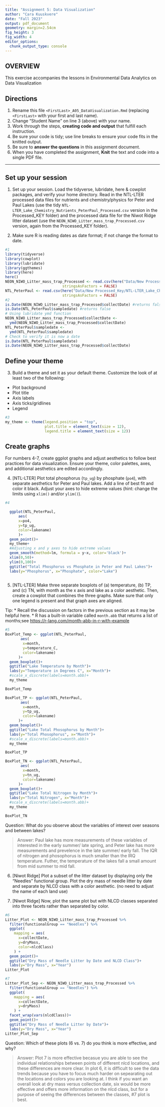 ```yaml
---
title: "Assignment 5: Data Visualization"
author: "Cara Kuuskvere"
date: "Fall 2023"
output: pdf_document
geometry: margin=2.54cm
fig_height: 3
fig_width: 4
editor_options: 
  chunk_output_type: console
---
```


## OVERVIEW

This exercise accompanies the lessons in Environmental Data Analytics on Data Visualization 

## Directions
1.  Rename this file `<FirstLast>_A05_DataVisualization.Rmd` (replacing `<FirstLast>` with your first and last name).
2. Change "Student Name" on line 3 (above) with your name.
3. Work through the steps, **creating code and output** that fulfill each instruction.
4. Be sure your code is tidy; use line breaks to ensure your code fits in the knitted output.
5. Be sure to **answer the questions** in this assignment document.
6. When you have completed the assignment, **Knit** the text and code into a single PDF file.

---

## Set up your session 

1. Set up your session. Load the tidyverse, lubridate, here & cowplot packages, and verify your home directory. Read in the NTL-LTER processed data files for nutrients and chemistry/physics for Peter and Paul Lakes (use the tidy `NTL-LTER_Lake_Chemistry_Nutrients_PeterPaul_Processed.csv` version in the Processed_KEY folder) and the processed data file for the Niwot Ridge litter dataset (use the `NEON_NIWO_Litter_mass_trap_Processed.csv` version, again from the Processed_KEY folder). 

2. Make sure R is reading dates as date format; if not change the format to date.

```r
#1 
library(tidyverse)
library(cowplot)
library(lubridate)
library(ggthemes)
library(here)
here()
NEON_NIWO_Litter_mass_trap_Processed <- read.csv(here("Data/New Processed_key/NEON_NIWO_Litter_mass_trap_Processed.csv"), 
                          stringsAsFactors = FALSE)
NTL_PeterPaul <- read.csv(here("Data/New Processed_Key/NTL-LTER_Lake_Chemistry_Nutrients_PeterPaul_Processed.csv"), 
                          stringsAsFactors = FALSE)
#2 
is.Date(NEON_NIWO_Litter_mass_trap_Processed$collectDate) #returns false
is.Date(NTL_PeterPaul$sampledate) #returns false
# Using lubridate ymd function
NEON_NIWO_Litter_mass_trap_Processed$collectDate <- 
  ymd(NEON_NIWO_Litter_mass_trap_Processed$collectDate)
NTL_PeterPaul$sampledate <-
  ymd(NTL_PeterPaul$sampledate)
# Check to verify it is now a date
is.Date(NTL_PeterPaul$sampledate)
is.Date(NEON_NIWO_Litter_mass_trap_Processed$collectDate)
```
## Define your theme
3. Build a theme and set it as your default theme. Customize the look of at least two of the following: 
 * Plot background
 * Plot title
 * Axis labels
 * Axis ticks/gridlines
 * Legend

```r
#3
my_theme <- theme(legend.position = "top",
                  plot.title = element_text(size = 12),
                  legend.title = element_text(size = 12))
```

## Create graphs
For numbers 4-7, create ggplot graphs and adjust aesthetics to follow best practices for data visualization. Ensure your theme, color palettes, axes, and additional aesthetics are edited accordingly.

4. [NTL-LTER] Plot total phosphorus (`tp_ug`) by phosphate (`po4`), with separate aesthetics for Peter and Paul lakes. Add a line of best fit and color it black. Adjust your axes to hide extreme values (hint: change the limits using `xlim()` and/or `ylim()`).

```r
#4 

  ggplot(NTL_PeterPaul,
      aes(
      x=po4,
      y=tp_ug,
      color=lakename)
      )+
  geom_point()+
  my_theme+
  #Adjusting x and y axes to hide extreme values 
  geom_smooth(method=lm, formula = y~x, color='black')+
  xlim(0,50)+
  ylim(0,100)+
  ggtitle("Total Phosphorus vs Phosphate in Peter and Paul Lakes")+
  labs(y="Phosphorus", x="Phosphate", color="Lake")
 
```


5. [NTL-LTER] Make three separate boxplots of (a) temperature, (b) TP, and (c) TN, with month as the x axis and lake as a color aesthetic. Then, create a cowplot that combines the three graphs. Make sure that only one legend is present and that graph axes are aligned. 

Tip:
* Recall the discussion on factors in the previous section as it may be helpful here. 
* R has a built-in variable called `month.abb` that returns a list of months;see <https://r-lang.com/month-abb-in-r-with-example>

```r
#5 
BoxPlot_Temp <- ggplot(NTL_PeterPaul,
       aes(
        x=month,
        y=temperature_C,
        color=lakename)
      )+
  geom_boxplot()+
  ggtitle("Lake Temperature by Month")+
  labs(y="Temperature in Degrees C", x="Month")+
  #scale_x_discrete(labels=month.abb)+
  my_theme

BoxPlot_Temp

BoxPlot_TP <- ggplot(NTL_PeterPaul,
       aes(
        x=month,
        y=tp_ug,
        color=lakename)
      )+
  geom_boxplot()+
  ggtitle("Lake Total Phosophorus by Month")+
  labs(y="Total Phosophorus", x="Month")+
  #scale_x_discrete(labels=month.abb)+
  my_theme

BoxPlot_TP

BoxPlot_TN <- ggplot(NTL_PeterPaul,
       aes(
        x=month,
        y=tn_ug,
        color=lakename)
      )+
  geom_boxplot()+
  ggtitle("Lake Total Nitrogen by Month")+
  labs(y="Total Nitrogen", x="Month")+
  #scale_x_discrete(labels=month.abb)+
  my_theme

BoxPlot_TN
```

Question: What do you observe about the variables of interest over seasons and between lakes? 

> Answer: Paul lake has more measurements of these variables of interested in the early summer/ late spring, and Peter lake has more measurements and prevelence in the late summer/ early fall. The IQR of nitrogen and phosophorus is much smaller than the IRQ temperature. Futher, the temperature of the lakes fall a small amount from mid summer to mid fall. 

6. [Niwot Ridge] Plot a subset of the litter dataset by displaying only the "Needles" functional group. Plot the dry mass of needle litter by date and separate by NLCD class with a color aesthetic. (no need to adjust the name of each land use)

7. [Niwot Ridge] Now, plot the same plot but with NLCD classes separated into three facets rather than separated by color. 

```r
#6
Litter_Plot <- NEON_NIWO_Litter_mass_trap_Processed %>% 
  filter(functionalGroup == "Needles") %>% 
  ggplot(
    mapping = aes(
      x=collectDate,
      y=dryMass,
      color=nlcdClass)
    ) + 
  geom_point()+
  ggtitle("Dry Mass of Needle Litter by Date and NLCD Class")+
  labs(y="Dry Mass", x="Year")
Litter_Plot

#7
Litter_Plot_Sep <- NEON_NIWO_Litter_mass_trap_Processed %>% 
  filter(functionalGroup == "Needles") %>% 
  ggplot(
    mapping = aes(
      x=collectDate,
      y=dryMass)
    ) + 
  facet_wrap(vars(nlcdClass))+
  geom_point()+
  ggtitle("Dry Mass of Needle Litter by Date")+
  labs(y="Dry Mass", x="Year")
Litter_Plot_Sep

```
Question: Which of these plots (6 vs. 7) do you think is more effective, and why? 

> Answer: Plot 7 is more effective becasue you are able to see the individual relationships between points of different nlcd locations, and these differences are more clear. In plot 6, it is difficult to see the data trends because you have to focus much harder on sepearating out the locations and colors you are looking at. I think if you want an overall look at dry mass versus collection date, six would be more effective and offers more information on the nlcd class, but for a purpose of seeing the differences between the classes, #7 plot is best. 